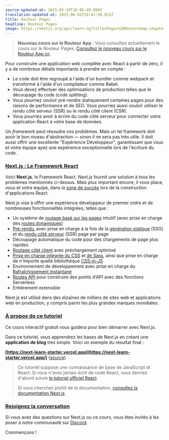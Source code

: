 ```yaml
---
source-updated-at: 2025-05-29T18:05:49.000Z
translation-updated-at: 2025-06-02T19:41:50.815Z
title: Routeur Pages
headline: Routeur Pages
image: https://nextjs.org/api/learn-og?title=Pages%20Router&amp;chapter=3
---
```


> **Nouveau cours sur le Routeur App** : Vous consultez actuellement le cours sur le Routeur Pages. [Consultez le nouveau cours sur le Routeur App ici](/learn/dashboard-app).

Pour construire une application web complète avec React à partir de zéro, il y a de nombreux détails importants à prendre en compte :

*   Le code doit être regroupé à l'aide d'un bundler comme webpack et transformé à l'aide d'un compilateur comme Babel.
*   Vous devez effectuer des optimisations de production telles que le découpage du code (code splitting).
*   Vous pourriez vouloir pré-rendre statiquement certaines pages pour des raisons de performance et de SEO. Vous pourriez aussi vouloir utiliser le rendu côté serveur (SSR) ou le rendu côté client (CSR).
*   Vous pourriez avoir à écrire du code côté serveur pour connecter votre application React à votre base de données.

Un _framework_ peut résoudre ces problèmes. Mais un tel framework doit avoir le bon niveau d'abstraction — sinon il ne sera pas très utile. Il doit aussi offrir une excellente "Expérience Développeur", garantissant que vous et votre équipe ayez une expérience exceptionnelle lors de l'écriture du code.

### [Next.js : Le Framework React](#nextjs-the-react-framework)

Voici **Next.js**, le Framework React. Next.js fournit une solution à tous les problèmes mentionnés ci-dessus. Mais plus important encore, il vous place, vous et votre équipe, dans la [zone de succès](https://blog.codinghorror.com/falling-into-the-pit-of-success/) lors de la construction d'applications React.

Next.js vise à offrir une expérience développeur de premier ordre et de nombreuses fonctionnalités intégrées, telles que :

*   Un système de [routage basé sur les pages](/docs/basic-features/pages) intuitif (avec prise en charge des [routes dynamiques](/docs/routing/dynamic-routes))
*   [Pré-rendu](/docs/basic-features/pages#pre-rendering), avec prise en charge à la fois de la [génération statique](/docs/basic-features/pages#static-generation-recommended) (SSG) et du [rendu côté serveur](/docs/basic-features/pages#server-side-rendering) (SSR) page par page
*   Découpage automatique du code pour des chargements de page plus rapides
*   [Routage côté client](/docs/routing/introduction#linking-between-pages) avec préchargement optimisé
*   [Prise en charge intégrée du CSS](/docs/basic-features/built-in-css-support) et [de Sass](/docs/basic-features/built-in-css-support#sass-support), ainsi que prise en charge de n'importe quelle bibliothèque [CSS-in-JS](/docs/basic-features/built-in-css-support#css-in-js)
*   Environnement de développement avec prise en charge du [Rafraîchissement Instantané](/docs/basic-features/fast-refresh)
*   [Routes API](/docs/api-routes/introduction) pour construire des points d'API avec des fonctions Serverless
*   Entièrement extensible

Next.js est utilisé dans des dizaines de milliers de sites web et applications web en production, y compris parmi les plus grandes marques mondiales.

### [À propos de ce tutoriel](#about-this-tutorial)

Ce cours interactif gratuit vous guidera pour bien démarrer avec Next.js.

Dans ce tutoriel, vous apprendrez les bases de Next.js en créant une **application de blog** très simple. Voici un exemple du résultat final :

**[https://next-learn-starter.vercel.app](https://next-learn-starter.vercel.app/)** ([source](https://github.com/vercel/next-learn/tree/main/basics/demo))

> Ce tutoriel suppose une connaissance de base de JavaScript et React. Si vous n'avez jamais écrit de code React, vous devriez d'abord suivre [le tutoriel officiel React](https://react.dev/learn/tutorial-tic-tac-toe).
> 
> Si vous cherchez plutôt de la documentation, [consultez la documentation Next.js](/docs/getting-started).

### [Rejoignez la conversation](#join-the-conversation)

Si vous avez des questions sur Next.js ou ce cours, vous êtes invités à les poser à notre communauté sur [Discord](https://discord.gg/Q3AsD4efFC).

Commençons !